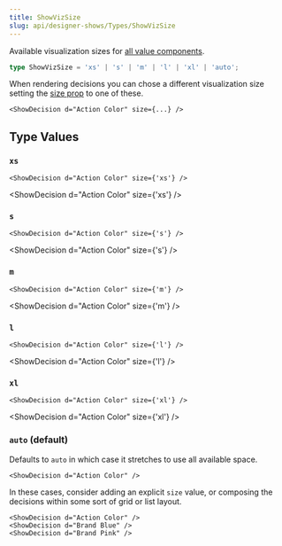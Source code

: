 ```yaml
---
title: ShowVizSize
slug: api/designer-shows/Types/ShowVizSize
---
```



Available visualization sizes for [all value components](/integrations/Astro/Composable/Values).

```ts
type ShowVizSize = 'xs' | 's' | 'm' | 'l' | 'xl' | 'auto';
```

When rendering decisions you can chose a different visualization size setting the [size prop](/integrations/Astro/Props#valueprops) to one of these.

```mdx
<ShowDecision d="Action Color" size={...} />
```

## Type Values

### `xs`

```mdx
<ShowDecision d="Action Color" size={'xs'} />
```

<ShowDecision d="Action Color" size={'xs'} />

### `s`

```mdx
<ShowDecision d="Action Color" size={'s'} />
```

<ShowDecision d="Action Color" size={'s'} />

### `m`

```mdx
<ShowDecision d="Action Color" size={'m'} />
```

<ShowDecision d="Action Color" size={'m'} />

### `l`

```mdx
<ShowDecision d="Action Color" size={'l'} />
```

<ShowDecision d="Action Color" size={'l'} />

### `xl`

```mdx
<ShowDecision d="Action Color" size={'xl'} />
```

<ShowDecision d="Action Color" size={'xl'} />

### `auto` (default)

Defaults to `auto` in which case it stretches to use all available space.

```mdx
<ShowDecision d="Action Color" />
```

<ShowDecision d="Action Color" />

In these cases, consider adding an explicit `size` value, or composing the decisions within some sort of grid or list layout.

```mdx
<ShowDecision d="Action Color" />
<ShowDecision d="Brand Blue" />
<ShowDecision d="Brand Pink" />
```

<LayoutFlex>
    <ShowDecision d="Action Color" />
    <ShowDecision d="Brand Blue" />
    <ShowDecision d="Brand Pink" />
</LayoutFlex>
